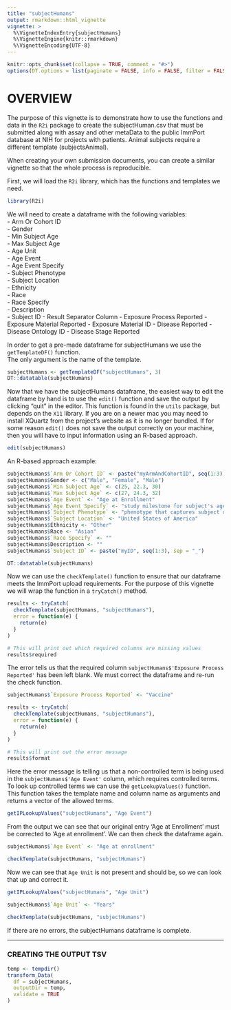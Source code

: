 ```yaml
---
title: "subjectHumans"
output: rmarkdown::html_vignette
vignette: >
  %\VignetteIndexEntry{subjectHumans}
  %\VignetteEngine{knitr::rmarkdown}
  %\VignetteEncoding{UTF-8}
---
```


```r
knitr::opts_chunk$set(collapse = TRUE, comment = "#>")
options(DT.options = list(paginate = FALSE, info = FALSE, filter = FALSE))
```

# OVERVIEW
The purpose of this vignette is to demonstrate how to use the functions and data in the 
`R2i` package to create the subjectHuman.csv that must be submitted along 
with assay and other metaData to the public ImmPort database at NIH for projects with patients. Animal subjects require a different template (subjectsAnimal).  

When creating your own submission documents, you can create a similar vignette so that the whole process is 
reproducible.

First, we will load the `R2i` library, which has the functions and templates we need.

```r
library(R2i)
```

We will need to create a dataframe with the following variables:  
- Arm Or Cohort ID  
- Gender  
- Min Subject Age  
- Max Subject Age  
- Age Unit  
- Age Event  
- Age Event Specify  
- Subject Phenotype  
- Subject Location  
- Ethnicity  
- Race  
- Race Specify  
- Description  
- Subject ID
- Result Separator Column
- Exposure Process Reported
- Exposure Material Reported
- Exposure Material ID
- Disease Reported
- Disease Ontology ID
- Disease Stage Reported
  
In order to get a pre-made dataframe for subjectHumans we use the `getTemplateDF()` function.  
The only argument is the name of the template.

```r
subjectHumans <- getTemplateDF("subjectHumans", 3)
DT::datatable(subjectHumans)
```

Now that we have the subjectHumans dataframe, the easiest way to edit the dataframe by hand is to 
use the `edit()` function and save the output by clicking "quit" in the editor.  This function 
is found in the `utils` package, but depends on the `X11` library.  If you are on a newer mac 
you may need to install XQuartz from the project's website as it is no longer bundled.  If for 
some reason `edit()` does not save the output correctly on your machine, then you will have to 
input information using an R-based approach.

```r
edit(subjectHumans)
```

An R-based approach example:

```r
subjectHumans$`Arm Or Cohort ID` <- paste("myArmAndCohortID", seq(1:3), sep = "_")
subjectHumans$Gender <- c("Male", "Female", "Male")
subjectHumans$`Min Subject Age` <- c(25, 22.3, 30)
subjectHumans$`Max Subject Age` <- c(27, 24.3, 32)
subjectHumans$`Age Event` <- "Age at Enrollment"
subjectHumans$`Age Event Specify` <- "study milestone for subject's age that is unsupported by ImmPort"
subjectHumans$`Subject Phenotype` <- "phenotype that captures subject disposition for the study"
subjectHumans$`Subject Location` <- "United States of America"
subjectHumans$Ethnicity <- "Other"
subjectHumans$Race <- "Asian"
subjectHumans$`Race Specify` <- ""
subjectHumans$Description <- ""
subjectHumans$`Subject ID` <- paste("myID", seq(1:3), sep = "_")

DT::datatable(subjectHumans)
```

Now we can use the `checkTemplate()` function to ensure that our dataframe meets the ImmPort upload requirements. For the purpose of this vignette we will wrap the function in a `tryCatch()` method.  
```r
results <- tryCatch(
  checkTemplate(subjectHumans, "subjectHumans"),
  error = function(e) {
    return(e)
  }
)

# This will print out which required columns are missing values
results$required
```

The error tells us that the required column `subjectHumans$'Exposure Process Reported'` has been left blank. We must correct the dataframe and re-run the check function.
```r
subjectHumans$`Exposure Process Reported` <- "Vaccine"

results <- tryCatch(
  checkTemplate(subjectHumans, "subjectHumans"),
  error = function(e) {
    return(e)
  }
)

# This will print out the error message
results$format
```
Here the error message is telling us that a non-controlled term is being used in the `subjectHumans$'Age Event'` column, which requires controlled terms. To look up controlled terms we can use the `getLookupValues()` function. This function takes the template name and column name as arguments and returns a vector of the allowed terms.

```r
getIPLookupValues("subjectHumans", "Age Event")
```
From the output we can see that our original entry 'Age at Enrollment' must be corrected to 'Age at enrollment'. We can then check the dataframe again.

```r
subjectHumans$`Age Event` <- "Age at enrollment"

checkTemplate(subjectHumans, "subjectHumans")
```

Now we can see that `Age Unit` is not present and should be, so we can look that up and correct it.

```r
getIPLookupValues("subjectHumans", "Age Unit")

subjectHumans$`Age Unit` <- "Years"

checkTemplate(subjectHumans, "subjectHumans")
```

If there are no errors, the subjectHumans dataframe is complete.  
  
------
  
### CREATING THE OUTPUT TSV

```r
temp <- tempdir()
transform_Data(
  df = subjectHumans,
  outputDir = temp,
  validate = TRUE
)
```
